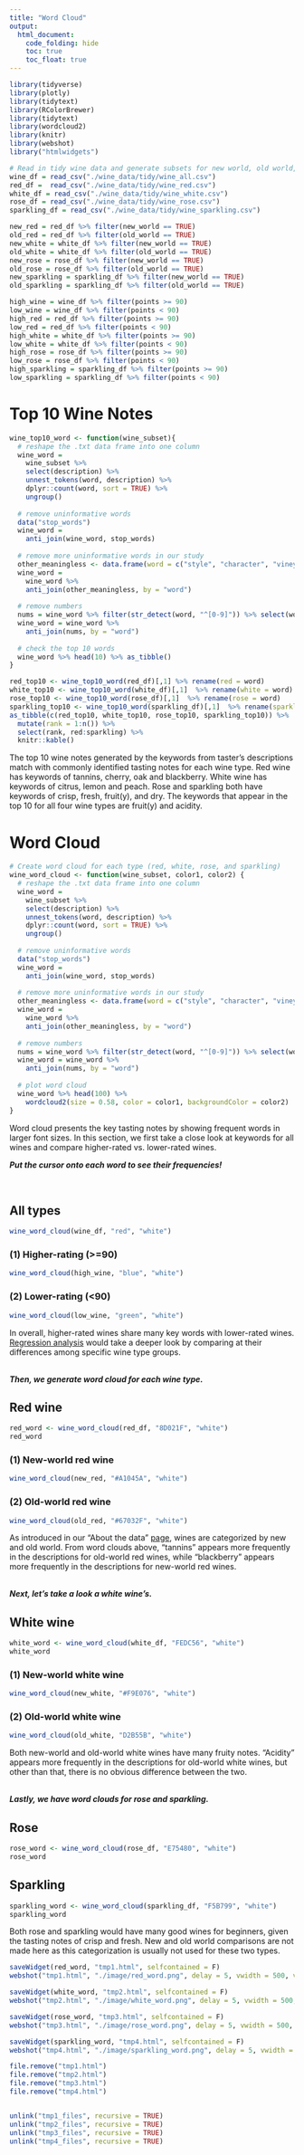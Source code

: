 ```yaml
---
title: "Word Cloud"
output: 
  html_document:
    code_folding: hide
    toc: true
    toc_float: true
---
```


```r
library(tidyverse)
library(plotly)
library(tidytext)
library(RColorBrewer)
library(tidytext)
library(wordcloud2)
library(knitr)
library(webshot)
library("htmlwidgets")
```


```r
# Read in tidy wine data and generate subsets for new world, old world, higher-rating (>=90), and lower-rating (<90) wines.
wine_df = read_csv("./wine_data/tidy/wine_all.csv")
red_df =  read_csv("./wine_data/tidy/wine_red.csv")
white_df = read_csv("./wine_data/tidy/wine_white.csv")
rose_df = read_csv("./wine_data/tidy/wine_rose.csv")
sparkling_df = read_csv("./wine_data/tidy/wine_sparkling.csv")

new_red = red_df %>% filter(new_world == TRUE)
old_red = red_df %>% filter(old_world == TRUE)
new_white = white_df %>% filter(new_world == TRUE)
old_white = white_df %>% filter(old_world == TRUE)
new_rose = rose_df %>% filter(new_world == TRUE)
old_rose = rose_df %>% filter(old_world == TRUE)
new_sparkling = sparkling_df %>% filter(new_world == TRUE)
old_sparkling = sparkling_df %>% filter(old_world == TRUE)

high_wine = wine_df %>% filter(points >= 90)
low_wine = wine_df %>% filter(points < 90)
high_red = red_df %>% filter(points >= 90)
low_red = red_df %>% filter(points < 90)
high_white = white_df %>% filter(points >= 90)
low_white = white_df %>% filter(points < 90)
high_rose = rose_df %>% filter(points >= 90)
low_rose = rose_df %>% filter(points < 90)
high_sparkling = sparkling_df %>% filter(points >= 90)
low_sparkling = sparkling_df %>% filter(points < 90)
```

# Top 10 Wine Notes

```r
wine_top10_word <- function(wine_subset){
  # reshape the .txt data frame into one column
  wine_word = 
    wine_subset %>% 
    select(description) %>% 
    unnest_tokens(word, description) %>% 
    dplyr::count(word, sort = TRUE) %>% 
    ungroup()
  
  # remove uninformative words
  data("stop_words")
  wine_word = 
    anti_join(wine_word, stop_words)
  
  # remove more uninformative words in our study
  other_meaningless <- data.frame(word = c("style", "character", "vineyard", "wine", "drink", "flavors", "notes", "note", "finish", "structure", "texture", "blend", "mouth", "touch", "feels", "offers", "nose", "age", "palate", "cabernet", "pinot", "noir", "chardonnay", "sauvignon", "riesling", "aromas", "color", "yellow", "green", "black", "red", "white", "rose", "rosé", "sparkling"))
  wine_word = 
    wine_word %>% 
    anti_join(other_meaningless, by = "word")
  
  # remove numbers
  nums = wine_word %>% filter(str_detect(word, "^[0-9]")) %>% select(word) %>% unique()
  wine_word = wine_word %>% 
    anti_join(nums, by = "word")
  
  # check the top 10 words
  wine_word %>% head(10) %>% as_tibble()
}

red_top10 <- wine_top10_word(red_df)[,1] %>% rename(red = word)
white_top10 <- wine_top10_word(white_df)[,1]  %>% rename(white = word)
rose_top10 <- wine_top10_word(rose_df)[,1]  %>% rename(rose = word)
sparkling_top10 <- wine_top10_word(sparkling_df)[,1]  %>% rename(sparkling = word)
as_tibble(c(red_top10, white_top10, rose_top10, sparkling_top10)) %>% 
  mutate(rank = 1:n()) %>% 
  select(rank, red:sparkling) %>% 
  knitr::kable()
```

The top 10 wine notes generated by the keywords from taster's descriptions match with commonly identified tasting notes for each wine type. Red wine has keywords of tannins, cherry, oak and blackberry. White wine has keywords of citrus, lemon and peach. Rose and sparkling both have keywords of crisp, fresh, fruit(y), and dry. The keywords that appear in the top 10 for all four wine types are fruit(y) and acidity.

# Word Cloud
```r
# Create word cloud for each type (red, white, rose, and sparkling)
wine_word_cloud <- function(wine_subset, color1, color2) {
  # reshape the .txt data frame into one column
  wine_word = 
    wine_subset %>% 
    select(description) %>% 
    unnest_tokens(word, description) %>% 
    dplyr::count(word, sort = TRUE) %>% 
    ungroup()
  
  # remove uninformative words
  data("stop_words")
  wine_word = 
    anti_join(wine_word, stop_words)
  
  # remove more uninformative words in our study
  other_meaningless <- data.frame(word = c("style", "character", "vineyard", "wine", "drink", "flavors", "notes", "note", "finish", "structure", "texture", "blend", "mouth", "touch", "feels", "offers", "nose", "age",  "palate", "cabernet", "pinot", "noir", "chardonnay", "sauvignon", "riesling", "aromas", "color", "yellow", "green", "black", "red", "white", "rose", "rosé", "sparkling"))
  wine_word = 
    wine_word %>% 
    anti_join(other_meaningless, by = "word")
  
  # remove numbers
  nums = wine_word %>% filter(str_detect(word, "^[0-9]")) %>% select(word) %>% unique()
  wine_word = wine_word %>% 
    anti_join(nums, by = "word")
  
  # plot word cloud
  wine_word %>% head(100) %>% 
    wordcloud2(size = 0.58, color = color1, backgroundColor = color2)
}
```

Word cloud presents the key tasting notes by showing frequent words in larger font sizes. In this section, we first take a close look at keywords for all wines and compare higher-rated vs. lower-rated wines.

***Put the cursor onto each word to see their frequencies!***

<br>

## All types
```r
wine_word_cloud(wine_df, "red", "white")
```

### (1) Higher-rating (>=90)
```r
wine_word_cloud(high_wine, "blue", "white")
```

### (2) Lower-rating (<90)
```r
wine_word_cloud(low_wine, "green", "white")
```

In overall, higher-rated wines share many key words with lower-rated wines. [Regression analysis](regression.html) would take a deeper look by comparing at their differences among specific wine type groups.

<br>
***Then, we generate word cloud for each wine type.***

## Red wine
```r
red_word <- wine_word_cloud(red_df, "8D021F", "white")
red_word
```

### (1) New-world red wine
```r
wine_word_cloud(new_red, "#A1045A", "white")
```

### (2) Old-world red wine
```r
wine_word_cloud(old_red, "#67032F", "white")
```

As introduced in our "About the data" [page](data_intro.html), wines are categorized by new and old world. From word clouds above, "tannins" appears more frequently in the descriptions for old-world red wines, while "blackberry" appears more frequently in the descriptions for new-world red wines.

<br>
***Next, let's take a look a white wine's.***

## White wine
```r
white_word <- wine_word_cloud(white_df, "FEDC56", "white")
white_word
```

### (1) New-world white wine
```r
wine_word_cloud(new_white, "#F9E076", "white")
```

### (2) Old-world white wine
```r
wine_word_cloud(old_white, "D2B55B", "white")
```

Both new-world and old-world white wines have many fruity notes. "Acidity" appears more frequently in the descriptions for old-world white wines, but other than that, there is no obvious difference between the two.

<br>
***Lastly, we have word clouds for rose and sparkling.*** 

## Rose
```r
rose_word <- wine_word_cloud(rose_df, "E75480", "white")
rose_word
```

## Sparkling
```r
sparkling_word <- wine_word_cloud(sparkling_df, "F5B799", "white")
sparkling_word
```

Both rose and sparkling would have many good wines for beginners, given the tasting notes of crisp and fresh. New and old world comparisons are not made here as this categorization is usually not used for these two types.

```r
saveWidget(red_word, "tmp1.html", selfcontained = F)
webshot("tmp1.html", "./image/red_word.png", delay = 5, vwidth = 500, vheight = 500)

saveWidget(white_word, "tmp2.html", selfcontained = F)
webshot("tmp2.html", "./image/white_word.png", delay = 5, vwidth = 500, vheight = 500)

saveWidget(rose_word, "tmp3.html", selfcontained = F)
webshot("tmp3.html", "./image/rose_word.png", delay = 5, vwidth = 500, vheight = 500)

saveWidget(sparkling_word, "tmp4.html", selfcontained = F)
webshot("tmp4.html", "./image/sparkling_word.png", delay = 5, vwidth = 500, vheight = 500)

file.remove("tmp1.html")
file.remove("tmp2.html")
file.remove("tmp3.html")
file.remove("tmp4.html")


unlink("tmp1_files", recursive = TRUE)
unlink("tmp2_files", recursive = TRUE)
unlink("tmp3_files", recursive = TRUE)
unlink("tmp4_files", recursive = TRUE)

```


